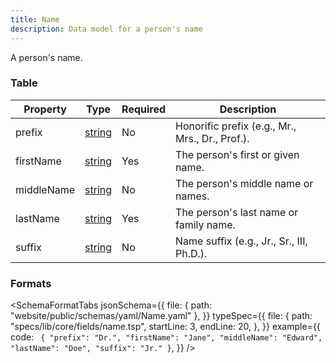```yaml
---
title: Name
description: Data model for a person's name
---
```



A person's name.

### Table

| Property   | Type                                    | Required | Description                                     |
| ---------- | --------------------------------------- | -------- | ----------------------------------------------- |
| prefix     | [string](/protocol/types/string#string) | No       | Honorific prefix (e.g., Mr., Mrs., Dr., Prof.). |
| firstName  | [string](/protocol/types/string#string) | Yes      | The person's first or given name.               |
| middleName | [string](/protocol/types/string#string) | No       | The person's middle name or names.              |
| lastName   | [string](/protocol/types/string#string) | Yes      | The person's last name or family name.          |
| suffix     | [string](/protocol/types/string#string) | No       | Name suffix (e.g., Jr., Sr., III, Ph.D.).       |

### Formats

<SchemaFormatTabs
  jsonSchema={{
    file: { path: "website/public/schemas/yaml/Name.yaml" },
  }}
  typeSpec={{
    file: {
      path: "specs/lib/core/fields/name.tsp",
      startLine: 3,
      endLine: 20,
    },
  }}
  example={{
    code: `
  {
    "prefix": "Dr.",
    "firstName": "Jane",
    "middleName": "Edward",
    "lastName": "Doe",
    "suffix": "Jr."
  }`,
  }}
/>
